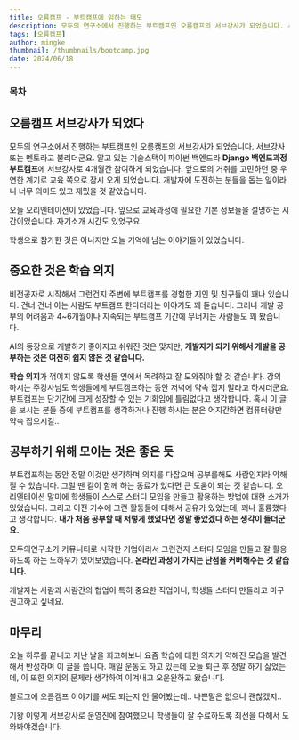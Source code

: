 ```yaml
---
title: 오름캠프 - 부트캠프에 임하는 태도
description: 모두의 연구소에서 진행하는 부트캠프인 오름캠프의 서브강사가 되었습니다. 서브강사 또는 멘토라고 불리더군요. 알고 있는 기술스택이 파이썬 백엔드라 Django 백엔드과정 부트캠프에 서브강사로 4개월간 참여하게 되었습니다.
tags: [오름캠프]
author: mingke
thumbnail: /thumbnails/bootcamp.jpg
date: 2024/06/18
---
```


### 목차

## 오름캠프 서브강사가 되었다

모두의 연구소에서 진행하는 부트캠프인 오름캠프의 서브강사가 되었습니다. 서브강사 또는 멘토라고 불리더군요. 알고 있는 기술스택이 파이썬 백엔드라 **Django 백엔드과정 부트캠프**에 서브강사로 4개월간 참여하게 되었습니다. 앞으로의 거취를 고민하던 중 우연한 계기로 교육 쪽으로 잠시 오게 되었습니다. 개발자에 도전하는 분들을 돕는 일이라니 너무 의미도 있고 재밌을 것 같았습니다.

오늘 오리엔테이션이 있었습니다. 앞으로 교육과정에 필요한 기본 정보들을 설명하는 시간이었습니다. 자기소개 시간도 있었구요.

학생으로 참가한 것은 아니지만 오늘 기억에 남는 이야기들이 있었습니다.

## 중요한 것은 학습 의지

비전공자로 시작해서 그런건지 주변에 부트캠프를 경험한 지인 및 친구들이 꽤나 있습니다. 건너 건너 아는 사람도 부트캠프 한다더라는 이야기도 꽤 듣습니다. 그러나 개발 공부의 어려움과 4~6개월이나 지속되는 부트캠프 기간에 무너지는 사람들도 꽤 봤습니다.

AI의 등장으로 개발하기 좋아지고 쉬워진 것은 맞지만, **개발자가 되기 위해서 개발을 공부하는 것은 여전히 쉽지 않은 것 같습니다.**

**학습 의지**가 꺾이지 않도록 학생들 옆에서 독려하고 잘 도와줘야 할 것 같습니다. 강의 하시는 주강사님도 학생들에게 부트캠프하는 동안 저녁에 약속 잡지 말라고 하시더군요. 부트캠프는 단기간에 크게 성장할 수 있는 기회임에 틀림없다고 생각합니다. 혹시 이 글을 보시는 분들 중에 부트캠프를 생각하거나 진행 하시는 분은 어지간하면 컴퓨터랑만 약속 잡으시길..

## 공부하기 위해 모이는 것은 좋은 듯

부트캠프하는 동안 정말 이것만 생각하며 의지를 다잡으며 공부를해도 사람인지라 약해질 수 있습니다. 그럴 땐 같이 함께 하는 동료가 있다면 큰 도움이 되는 것 같습니다. 오리엔테이션 말미에 학생들이 스스로 스터디 모임을 만들고 활용하는 방법에 대한 소개가 있었습니다. 그리고 이전 기수에 그런 활동들에 대해서 공유가 있었는데, 꽤나 훌륭했다고 생각합니다. **내가 처음 공부할 때 저렇게 했었다면 정말 좋았겠다 하는 생각이 들더군요.**

모두의연구소가 커뮤니티로 시작한 기업이라서 그런건지 스터디 모임을 만들고 잘 활용하도록 하는 노하우가 있어보였습니다. **온라인 과정이 가지는 단점을 커버해주는 것 같습니다.**

개발자는 사람과 사람간의 협업이 특히 중요한 직업이니, 학생들 스터디 만들라고 마구 권고하고 싶네요.

## 마무리

오늘 하루를 끝내고 지난 날을 회고해보니 요즘 학습에 대한 의지가 약해진 모습을 발견해서 반성하며 이 글을 씁니다. 매일 운동도 하고 있는데 오늘 퇴근 후 정말 하기 싫었는데, 이 또한 의지의 문제라 생각하여 이겨내고 오운완하고 왔습니다.

블로그에 오름캠프 이야기를 써도 되는지 안 물어봤는데.. 나쁜말은 없으니 괜찮겠지..

<Link url="https://www.orm.im/camp" />

기왕 이렇게 서브강사로 운영진에 참여했으니 학생들이 잘 수료하도록 최선을 다해서 도와봐야겠습니다.
